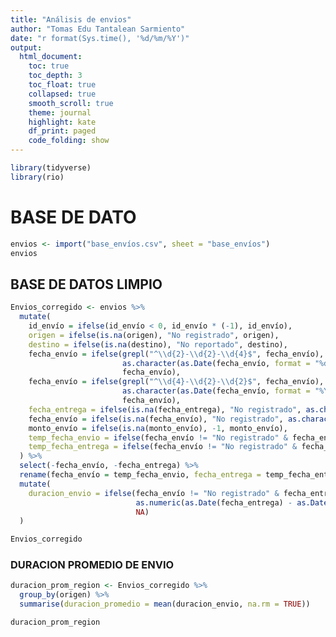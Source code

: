 ---
title: "Análisis de envios"
author: "Tomas Edu Tantalean Sarmiento"
date: "r format(Sys.time(), '%d/%m/%Y')"
output:
  html_document:
    toc: true
    toc_depth: 3
    toc_float: true
    collapsed: true
    smooth_scroll: true
    theme: journal
    highlight: kate
    df_print: paged
    code_folding: show
---


```{r,warning=FALSE, include=FALSE}
library(tidyverse)
library(rio)
```

# BASE DE DATO

```{r}
envios <- import("base_envíos.csv", sheet = "base_envíos")
envios
```

## BASE DE DATOS LIMPIO

```{r}
Envios_corregido <- envios %>%
  mutate(
    id_envío = ifelse(id_envío < 0, id_envío * (-1), id_envío),
    origen = ifelse(is.na(origen), "No registrado", origen),
    destino = ifelse(is.na(destino), "No reportado", destino),
    fecha_envío = ifelse(grepl("^\\d{2}-\\d{2}-\\d{4}$", fecha_envío),
                         as.character(as.Date(fecha_envío, format = "%d-%m-%Y")),
                         fecha_envío),
    fecha_envío = ifelse(grepl("^\\d{4}-\\d{2}-\\d{2}$", fecha_envío),
                         as.character(as.Date(fecha_envío, format = "%Y-%m-%d")),
                         fecha_envío),
    fecha_entrega = ifelse(is.na(fecha_entrega), "No registrado", as.character(as.Date(fecha_entrega))),
    fecha_envío = ifelse(is.na(fecha_envío), "No registrado", as.character(as.Date(fecha_envío))),
    monto_envío = ifelse(is.na(monto_envío), -1, monto_envío),
    temp_fecha_envio = ifelse(fecha_envío != "No registrado" & fecha_entrega != "No registrado" & as.Date(fecha_envío) > as.Date(fecha_entrega), fecha_entrega, fecha_envío),
    temp_fecha_entrega = ifelse(fecha_envío != "No registrado" & fecha_entrega != "No registrado" & as.Date(fecha_envío) > as.Date(fecha_entrega), fecha_envío, fecha_entrega)
  ) %>%
  select(-fecha_envío, -fecha_entrega) %>%
  rename(fecha_envío = temp_fecha_envio, fecha_entrega = temp_fecha_entrega) %>%
  mutate(
    duracion_envio = ifelse(fecha_envío != "No registrado" & fecha_entrega != "No registrado",
                            as.numeric(as.Date(fecha_entrega) - as.Date(fecha_envío)),
                            NA)
  )

Envios_corregido
```

### DURACION PROMEDIO DE ENVIO

```{r}
duracion_prom_region <- Envios_corregido %>%
  group_by(origen) %>%
  summarise(duracion_promedio = mean(duracion_envio, na.rm = TRUE))

duracion_prom_region
```

